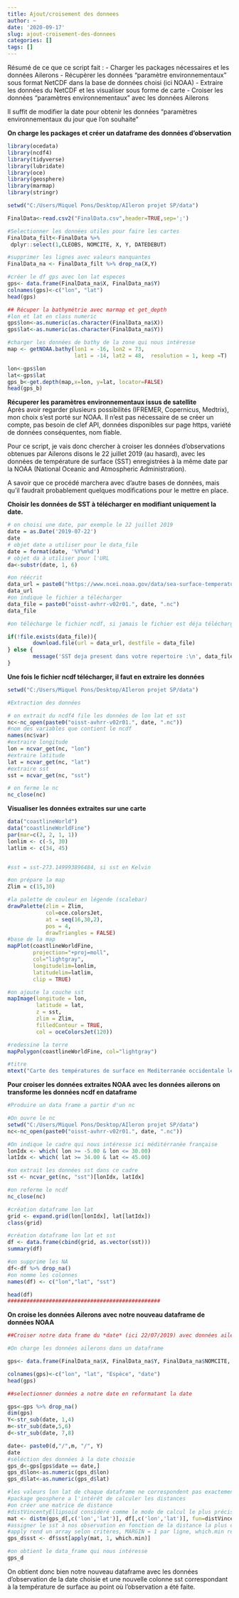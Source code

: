 ```yaml
---
title: Ajout/croisement des donnees
author: ~
date: '2020-09-17'
slug: ajout-croisement-des-donnees
categories: []
tags: []
---
```



Résumé de ce que ce script fait : 
- Charger les packages nécessaires et les données Ailerons
- Récupèrer les données "paramètre environnementaux" sous format NetCDF dans la base de données choisi (ici NOAA)
- Extraire les données du NetCDF et les visualiser sous forme de carte
- Croiser les données "paramètres environnementaux" avec les données Ailerons

Il suffit de modifier la date pour obtenir les données "paramètres environnementaux du jour que l'on souhaite"

**On charge les packages et créer un dataframe des données d'observation**

```r
library(ocedata)
library(ncdf4)
library(tidyverse)
library(lubridate)
library(oce)
library(geosphere)
library(marmap)
library(stringr)

setwd("C:/Users/Miquel Pons/Desktop/AIleron projet SP/data")

FinalData<-read.csv2("FinalData.csv",header=TRUE,sep=';')

#Selectionner les données utiles pour faire les cartes
FinalData_filt<-FinalData %>%
 dplyr::select(1,CLEOBS, NOMCITE, X, Y, DATEDEBUT) 

#supprimer les lignes avec valeurs manquantes
FinalData_na <- FinalData_filt %>% drop_na(X,Y)

#créer le df gps avec lon lat especes
gps<- data.frame(FinalData_na$X, FinalData_na$Y)
colnames(gps)<-c("lon", "lat")
head(gps)

## Récuper la bathymétrie avec marmap et get_depth
#lon et lat en class numeric
gps$lon<-as.numeric(as.character(FinalData_na$X))
gps$lat<-as.numeric(as.character(FinalData_na$Y))

#charger les données de bathy de la zone qui nous intéresse
map <- getNOAA.bathy(lon1 = -16, lon2 = 73,
                     lat1 = -14, lat2 = 48,  resolution = 1, keep =T)

lon<-gps$lon
lat<-gps$lat
gps_b<-get.depth(map,x=lon, y=lat, locator=FALSE)
head(gps_b)


```

**Récuperer les paramètres environnementaux issus de satellite** <br>
Après avoir regarder plusieurs possibilités (IFREMER, Copernicus, Medtrix), mon choix s'est porté sur NOAA. Il n'est pas nécessaire de se créer un compte, pas besoin de clef API, données disponibles sur page https, variété de données conséquentes, nom fiable. 

Pour ce script, je vais donc chercher à croiser les données d'observations obtenues par Ailerons disons le 22 juillet 2019 (au hasard), avec les données de température de surface (SST) enregistrées à la même date par la NOAA (National Oceanic and Atmospheric Administration).

A savoir que ce procédé marchera avec d'autre bases de données, mais qu'il faudrait probablement quelques modifications pour le mettre en place. 

**Choisir les données de SST à télécharger en modifiant uniquement la date.**

```r

# on choisi une date, par exemple le 22 juillet 2019
date = as.Date('2019-07-22')
date
# objet date a utiliser pour le data_file
date = format(date, '%Y%m%d')
# objet da à utiliser pour l'URL
da<-substr(date, 1, 6)

#on réécrit 
data_url = paste0("https://www.ncei.noaa.gov/data/sea-surface-temperature-optimum-interpolation/v2.1/access/avhrr/",da,"/")
data_url
#on indique le fichier a télécharger
data_file = paste0("oisst-avhrr-v02r01.", date, ".nc")
data_file

#on télécharge le fichier ncdf, si jamais le fichier est déja téléchargé on imprime un message

if(!file.exists(data_file)){
        download.file(url = data_url, destfile = data_file)
} else {
        message('SST deja present dans votre repertoire :\n', data_file)
}


```

**Une fois le fichier ncdf télécharger, il faut en extraire les données**

```r
setwd("C:/Users/Miquel Pons/Desktop/AIleron projet SP/data")

#Extraction des données

# on extrait du ncdf4 file les données de lon lat et sst
nc<-nc_open(paste0("oisst-avhrr-v02r01.", date, ".nc"))
#nom des variables que contient le ncdf
names(nc$var)
#extraire longitude
lon = ncvar_get(nc, "lon")
#extraire latitude
lat = ncvar_get(nc, "lat")
#extraire sst
sst = ncvar_get(nc, "sst")

# on ferme le nc
nc_close(nc)
```

**Visualiser les données extraites sur une carte**
```r
data("coastlineWorld")
data("coastlineWorldFine")
par(mar=c(2, 2, 1, 1))
lonlim <- c(-5, 30)
latlim <- c(34, 45)


#sst = sst-273.149993896484, si sst en Kelvin

#on prépare la map
Zlim = c(15,30)

#la palette de couleur en légende (scalebar)
drawPalette(zlim = Zlim, 
            col=oce.colorsJet, 
            at = seq(16,30,2), 
            pos = 4, 
            drawTriangles = FALSE)
#base de la map
mapPlot(coastlineWorldFine, 
        projection="+proj=moll",
        col="lightgray", 
        longitudelim=lonlim, 
        latitudelim=latlim, 
        clip = TRUE)

#on ajoute la couche sst
mapImage(longitude = lon,
         latitude = lat, 
         z = sst, 
         zlim = Zlim,
         filledContour = TRUE,
         col = oceColorsJet(120))

#redessine la terre
mapPolygon(coastlineWorldFine, col="lightgray")

#titre
mtext("Carte des températures de surface en Mediterranée occidentale le 22/07/2019")

```

**Pour croiser les données extraites NOAA avec les données ailerons on transforme les données ncdf en dataframe**

```r
#Produire un data frame a partir d'un nc

#On ouvre le nc
setwd("C:/Users/Miquel Pons/Desktop/AIleron projet SP/data")
nc<-nc_open(paste0("oisst-avhrr-v02r01.", date, ".nc"))

#On indique le cadre qui nous intéresse ici méditérranée française
lonIdx <- which( lon >= -5.00 & lon <= 30.00)
latIdx <- which( lat >= 34.00 & lat <= 45.00)

#on extrait les données sst dans ce cadre
sst <- ncvar_get(nc, "sst")[lonIdx, latIdx]

#on referme le ncdf
nc_close(nc)

#création dataframe lon lat
grid <- expand.grid(lon[lonIdx], lat[latIdx])
class(grid)

#création dataframe lon lat et sst
df <- data.frame(cbind(grid, as.vector(sst)))
summary(df)

#on supprime les NA
df<-df %>% drop_na()
#on nomme les colonnes
names(df) <- c("lon","lat", "sst")

head(df)
################################################

```


**On croise les données Ailerons avec notre nouveau dataframe de données NOAA**    

```r

##Croiser notre data frame du *date* (ici 22/07/2019) avec données ailerons du *date* ici (22/07/2019)

#On charge les données ailerons dans un dataframe 

gps<- data.frame(FinalData_na$X, FinalData_na$Y, FinalData_na$NOMCITE, FinalData_na$DATEDEBUT )

colnames(gps)<-c("lon", "lat", "Espèce", "date")
head(gps)

##selectionner données a notre date en reformatant la date

gps<-gps %>% drop_na()
dim(gps)
Y<-str_sub(date, 1,4)
m<-str_sub(date,5,6)
d<-str_sub(date, 7,8)

date<- paste0(d,"/",m, "/", Y)
date
#séléction des données à la date choisie
gps_d<-gps[gps$date == date,]
gps_d$lon<-as.numeric(gps_d$lon)
gps_d$lat<-as.numeric(gps_d$lat)

#les valeurs lon lat de chaque dataframe ne correspondent pas exactement dans les différents dataframes
#package geosphere a l'intérêt de calculer les distances 
#on créer une matrice de distance 
#distVincentyEllipsoid considéré comme le mode de calcul le plus précis mais le plus lourd
mat <- distm(gps_d[,c('lon','lat')], df[,c('lon','lat')], fun=distVincentyEllipsoid)
#assigner le sst à nos observation en fonction de la distance la plus courte
#apply rend un array selon critères, MARGIN = 1 par ligne, which.min retourne valeur avec le minimum de distance
gps_d$sst <- df$sst[apply(mat, 1, which.min)]

#on obtient le data_frame qui nous intéresse
gps_d

```

On obtient donc bien notre nouveau dataframe avec les données d'observation de la date choisie et une nouvelle colonne sst correspondant à la température de surface au point où l'observation a été faite. 


